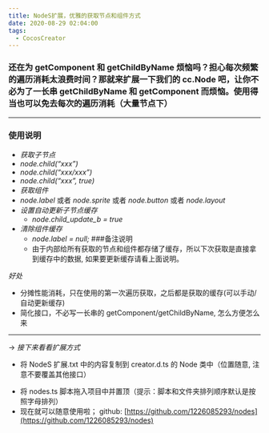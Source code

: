 ```yaml
---
title: NodeS扩展，优雅的获取节点和组件方式
date: 2020-08-29 02:04:00
tags:
  - CocosCreator
---
```


<AutoSizeImage src="//forum.cocos.org/uploads/default/optimized/3X/5/6/56b26acf1757bb41aac5f39e0e9b9313c858bc9b_2_690x67.png =690x67" />

### 还在为 getComponent 和 getChildByName 烦恼吗？担心每次频繁的遍历消耗太浪费时间？那就来扩展一下我们的 cc.Node 吧，让你不必为了一长串 getChildByName 和 getComponent 而烦恼。使用得当也可以免去每次的遍历消耗（大量节点下）

---

### 使用说明

- _获取子节点_
- _node.child(“xxx”)_
- _node.child(“xxx/xxx”)_
- _node.child(“xxx”, true)_
- _获取组件_
- _node.label_ 或者 _node.sprite_ 或者 _node.button_ 或者 _node.layout_
- _设置自动更新子节点缓存_
  - _node.child_update_b = true_
- _清除组件缓存_
  - _node.label = null;_ ##<span class="hashtag">#备注说明</span>
  - 由于内部给所有获取的节点和组件都存储了缓存，所以下次获取是直接拿到缓存中的数据, 如果要更新缓存请看上面说明。

_好处_

- 分摊性能消耗，只在使用的第一次遍历获取，之后都是获取的缓存(可以手动/自动更新缓存)
- 简化接口，不必写一长串的 getComponent/getChildByName, 怎么方便怎么来

---

-> _接下来看看扩展方式_

- 将 NodeS 扩展.txt 中的内容复制到 creator.d.ts 的 Node 类中（位置随意, 注意不要覆盖其他接口）

<AutoSizeImage src="//forum.cocos.org/uploads/default/original/3X/2/c/2c211389dcbbe7fdd08ad7c1cd9e839ce45b5547.png =582x500" />

- 将 nodes.ts 脚本拖入项目中并置顶（提示：脚本和文件夹排列顺序默认是按照字母排列）
- 现在就可以随意使用啦；
  github: [https://github.com/1226085293/nodes](https://github.com/1226085293/nodes)
